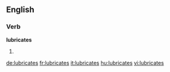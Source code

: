 ==English==

===Verb===
'''lubricates'''

# {{third-person singular of|lubricate}}

[[de:lubricates]]
[[fr:lubricates]]
[[it:lubricates]]
[[hu:lubricates]]
[[vi:lubricates]]